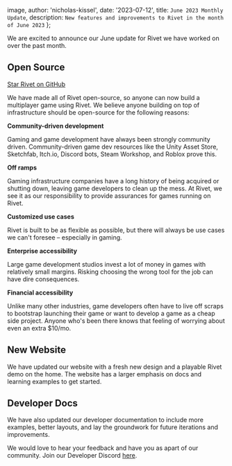
  image,
  author: 'nicholas-kissel',
  date: '2023-07-12',
  title: `June 2023 Monthly Update`,
  description: `New features and improvements to Rivet in the month of June 2023`
};


We are excited to announce our June update for Rivet we have worked on over the past month. 

## Open Source

[Star Rivet on GitHub](https://github.com/rivet-gg/rivet)

We have made all of Rivet open-source, so anyone can now build a multiplayer game using Rivet. We believe anyone building on top of infrastructure should be open-source for the following reasons:

**Community-driven development**

Gaming and game development have always been strongly community driven. Community-driven game dev resources like the Unity Asset Store, Sketchfab, Itch.io, Discord bots, Steam Workshop, and Roblox prove this.

**Off ramps**

Gaming infrastructure companies have a long history of being acquired or shutting down, leaving game developers to clean up the mess. At Rivet, we see it as our responsibility to provide assurances for games running on Rivet.

**Customized use cases**

Rivet is built to be as flexible as possible, but there will always be use cases we can't foresee – especially in gaming.

**Enterprise accessibility**

Large game development studios invest a lot of money in games with relatively small margins. Risking choosing the wrong tool for the job can have dire consequences.

**Financial accessibility**

Unlike many other industries, game developers often have to live off scraps to bootstrap launching their game or want to develop a game as a cheap side project. Anyone who's been there knows that feeling of worrying about even an extra $10/mo.

## New Website

We have updated our website with a fresh new design and a playable Rivet demo on the home. The website has a larger emphasis on docs and learning examples to get started.

## Developer Docs

We have also updated our developer documentation to include more examples, better layouts, and lay the groundwork for future iterations and improvements. 

We would love to hear your feedback and have you as apart of our community. Join our Developer Discord [here](https://discord.gg/aXYfyNxYVn).
